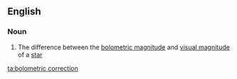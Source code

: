 ==English==

===Noun===
{{en-noun|head=[[bolometric]] [[correction]]}}

# {{astronomy}} The difference between the [[bolometric magnitude]] and [[visual magnitude]] of a [[star]]

[[ta:bolometric correction]]